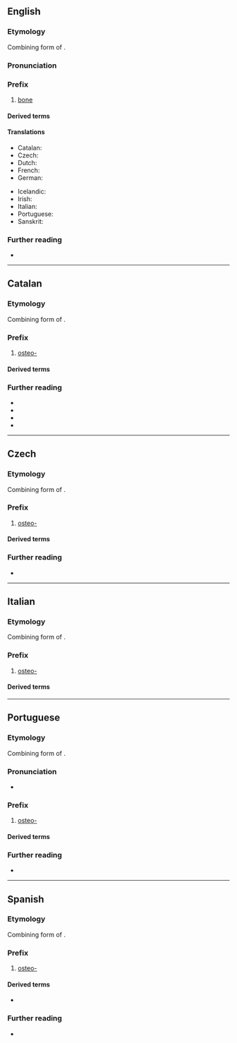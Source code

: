 {{also|osteo|ostéo-}}
==English==

===Etymology===
Combining form of {{der|en|grc|ὀστέον||bone}}.

===Pronunciation===
{{IPA|en|/ɑstioʊ̯/}}

===Prefix===
{{en-prefix}}

# [[bone]]

====Derived terms====
{{prefixsee|en}}

====Translations====
{{trans-top|bone}}
* Catalan: {{t|ca|osteo-}}
* Czech: {{t|cs|osteo-}}
* Dutch: {{t|nl|osteo}}
* French: {{t+|fr|ostéo-}}
* German: {{t|de|osteo-}}
{{trans-mid}}
* Icelandic: {{t|is|bein-}}
* Irish: {{t|ga|oisté-}}
* Italian: {{t+|it|osteo-}}
* Portuguese: {{t|pt|osteo-}}
* Sanskrit: {{t+|sa|अस्थि|n}}
{{trans-bottom}}

===Further reading===
* {{pedia|list of diseases starting with O#Osteo}}

----

==Catalan==

===Etymology===
Combining form of {{der|ca|grc|ὀστέον|t=bone}}.

===Prefix===
{{head|ca|prefix}}

# [[#English|osteo-]]

====Derived terms====
{{prefixsee|ca}}

===Further reading===
* {{R:IEC2}}
* {{R:DCVB}}
* {{R:DNV}}
* {{R:GDLC}}

----

==Czech==

===Etymology===
Combining form of {{der|cs|grc|ὀστέον||bone}}.

===Prefix===
{{cs-pref}}

# [[#English|osteo-]]

====Derived terms====
{{prefixsee|cs}}

===Further reading===
* {{R:Slovnik afixu}}

----

==Italian==

===Etymology===
Combining form of {{der|it|grc|ὀστέον||bone}}.

===Prefix===
{{head|it|prefix}}

# {{lb|it|anatomy}} [[#English|osteo-]]

====Derived terms====
{{prefixsee|it}}

----

==Portuguese==

===Etymology===
Combining form of {{der|pt|grc|ὀστέον||bone}}.

===Pronunciation===
* {{a|BR}} {{IPA|pt|/ˈɔs.te.o/|/ˈɔs.t͡ʃi.o/|/ˈos-/}}

===Prefix===
{{head|pt|prefix}}

# [[#English|osteo-]]

====Derived terms====
{{prefixsee|pt}}

===Further reading===
* {{R:pt:Priberam}}

----

==Spanish==

===Etymology===
Combining form of {{der|es|grc|ὀστέον|t=bone}}.

===Prefix===
{{head|es|prefix}}

# [[#English|osteo-]]

====Derived terms====
* {{prefixsee|es}}

===Further reading===
* {{R:DRAE}}